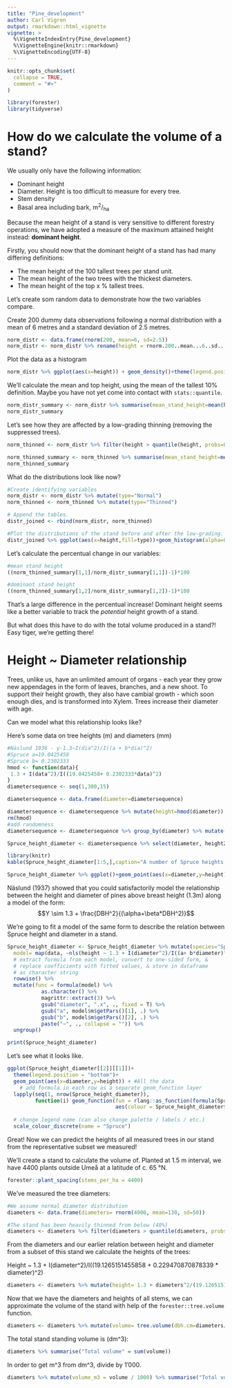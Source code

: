 ```yaml
---
title: "Pine_development"
author: Carl Vigren
output: rmarkdown::html_vignette
vignette: >
  %\VignetteIndexEntry{Pine_development}
  %\VignetteEngine{knitr::rmarkdown}
  %\VignetteEncoding{UTF-8}
---
```


```r
knitr::opts_chunk$set(
  collapse = TRUE,
  comment = "#>"
)
```

```r
library(forester)
library(tidyverse)
```

# How do we calculate the volume of a stand?

We usually only have the following information:

* Dominant height
* Diameter. Height is too difficult to measure for every tree.
* Stem density
* Basal area including bark, m^2^/~ha~

Because the mean height of a stand is very sensitive to different forestry operations, we have adopted a measure of the maximum attained height instead: **dominant height**.


Firstly, you should now that the dominant height of a stand has had many differing definitions:

* The mean height of the 100 tallest trees per stand unit.
* The mean height of the two trees with the thickest diameters.
* The mean height of the top x % tallest trees.

Let's create som random data to demonstrate how the two variables compare.

Create 200 dummy data observations following a normal distribution with a mean of 6 metres and a standard deviation of 2.5 metres.
```r
norm_distr <- data.frame(rnorm(200, mean=6, sd=2.5))
norm_distr <- norm_distr %>% rename(height = rnorm.200..mean...6..sd...2.5.)

```

Plot the data as a histogram

```r
norm_distr %>% ggplot(aes(x=height)) + geom_density()+theme(legend.position="bottom")
```

We'll calculate the mean and top height, using the mean of the tallest 10% definition.
Maybe you have not yet come into contact with `stats::quantile`.

```r
norm_distr_summary <- norm_distr %>% summarise(mean_stand_height=mean(height), dominant_height=quantile(height,probs=0.9, names=FALSE))
norm_distr_summary
```

Let's see how they are affected by a low-grading thinning (removing the suppressed trees).

```r
norm_thinned <- norm_distr %>% filter(height > quantile(height, probs=0.3))

norm_thinned_summary <- norm_thinned %>% summarise(mean_stand_height=mean(height), dominant_height=quantile(height,probs=0.9,names=FALSE))
norm_thinned_summary
```

What do the distributions look like now?

```r
#Create identifying variables
norm_distr <- norm_distr %>% mutate(type="Normal")
norm_thinned <- norm_thinned %>% mutate(type="Thinned")

# Append the tables.
distr_joined <- rbind(norm_distr, norm_thinned)

#Plot the distributions of the stand before and after the low-grading.
distr_joined %>% ggplot(aes(x=height,fill=type))+geom_histogram(alpha=0.5, bins=50)+theme(legend.position="bottom")

```


Let's calculate the percentual change in our variables:


```r
#mean stand height
((norm_thinned_summary[1,1]/norm_distr_summary[1,1])-1)*100
```

```r
#dominant stand height
((norm_thinned_summary[1,2]/norm_distr_summary[1,2])-1)*100
```

That's a large difference in the percentual increase! Dominant height seems like a better variable to track the *potential* height growth of a stand.

But what does this have to do with the total volume produced in a stand?!
Easy tiger, we're getting there!

# Height ~ Diameter relationship

Trees, unlike us, have an unlimited amount of organs - each year they grow new appendages in the form of leaves, branches, and a new shoot. To support their height growth, they also have cambial growth - which soon enough dies, and is transformed into Xylem. Trees increase their diameter with age.

Can we model what this relationship looks like?

Here's some data on tree heights (m) and diameters (mm)

```r
#Näslund 1936 - y-1.3~I(dia^2)/I((a + b*dia)^2)
#Spruce a=19.0425458
#Spruce b= 0.2302333
hmod <- function(data){
 1.3 + I(data^2)/I((19.0425458+ 0.2302333*data)^2)
} 
diametersequence <- seq(1,300,15)

diametersequence <- data.frame(diameter=diametersequence)

diametersequence <- diametersequence %>% mutate(height=hmod(diameter))
rm(hmod)
#add randomness
diametersequence <- diametersequence %>% group_by(diameter) %>% mutate(noise= runif(1,min=-0.08*height, max=0.08*height)) %>% mutate(height2=height+noise)

Spruce_height_diameter <- diametersequence %>% select(diameter, height2) %>% rename(height=height2)
```

```r
library(knitr)
kable(Spruce_height_diameter[1:5,],caption="A number of Spruce heights and diameters from a stand")
```


```r
Spruce_height_diameter %>% ggplot()+geom_point(aes(x=diameter,y=height))

```



Näslund (1937) showed that you could satisfactorily model the relationship between the height and diameter of pines above breast height (1.3m) along a model of the form: $$Y \sim 1.3 + \frac{DBH^2}{(\alpha+\beta*DBH^2)}$$

We're going to fit a model of the same form to describe the relation between Spruce height and diameter in a stand.

```r

Spruce_height_diameter <- Spruce_height_diameter %>% mutate(species="Spruce") %>% group_by(species) %>% nest() %>%  mutate(
  model= map(data, ~nls(height ~ 1.3 + I(diameter^2)/I((a+ b*diameter)^2), start=list(a=1,b=1),data=.))) %>% 
  # extract formula from each model, convert to one-sided form, &
  # replace coefficients with fitted values, & store in dataframe
  # as character string 
  rowwise() %>%
  mutate(func = formula(model) %>% 
           as.character() %>% 
           magrittr::extract(3) %>%
           gsub("diameter", ".x", ., fixed = T) %>%
           gsub("a", model$m$getPars()[1], .) %>%
           gsub("b", model$m$getPars()[2], .) %>%
           paste("~", ., collapse = "")) %>%
  ungroup()

print(Spruce_height_diameter)
```

Let's see what it looks like.

```r
ggplot(Spruce_height_diameter[[2]][[1]])+
  theme(legend.position = "bottom")+
  geom_point(aes(x=diameter,y=height)) + #All the data
    # add formula in each row as a separate geom_function layer
  lapply(seq(1, nrow(Spruce_height_diameter)),
         function(i) geom_function(fun = rlang::as_function(formula(Spruce_height_diameter$func[i])),
                                   aes(colour = Spruce_height_diameter$species[i]))) +
  
  # change legend name (can also change palette / labels / etc.)
  scale_colour_discrete(name = "Spruce")

```

Great! Now we can predict the heights of all measured trees in our stand from the representative subset we measured! 

We'll create a stand to calculate the volume of.
Planted at 1.5 m interval, we have 4400 plants outside Umeå at a latitude of c. 65 °N.
```r
forester::plant_spacing(stems_per_ha = 4400)
```


We've measured the tree diameters: 
```r
#We assume normal diameter distribution
diameters <- data.frame(diameters= rnorm(4000, mean=130, sd=50))

#The stand has been heavily thinned from below (40%)
diameters <- diameters %>% filter(diameters > quantile(diameters, probs=0.4))

```

From the diameters and our earlier relation between height and diameter from a subset of this stand we calculate the heights of the trees:

 Height ~ 1.3 + I(diameter^2)/I((19.1265151455858 + 0.229470870878339 * diameter)^2)

```r
diameters <- diameters %>% mutate(height= 1.3 + diameters^2/(19.1265151455858 + 0.229470870878339 * diameters)^2)
```

Now that we have the diameters and heights of all stems, we can approximate the volume of the stand with help of the `forester::tree.volume` function.

```r
diameters <- diameters %>% mutate(volume= tree.volume(dbh.cm=diameters/10, height.m=height,species.latin="Picea abies", latitude = 65))
```

The total stand standing volume is (dm^3): 
```r
diameters %>% summarise("Total volume" = sum(volume))
```

In order to get m^3 from dm^3, divide by 1'000.

```r
diameters %>% mutate(volume_m3 = volume / 1000) %>% summarise("Total volume"= sum(volume_m3))
```







